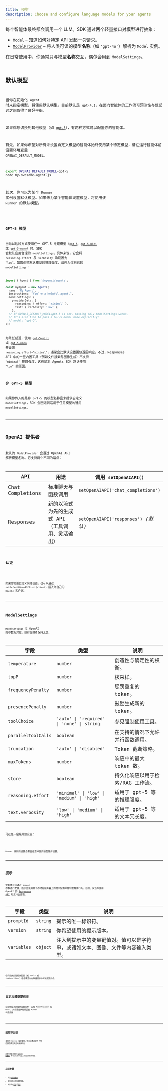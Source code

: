 ```yaml
---
title: 模型
description: Choose and configure language models for your agents
---
```



每个智能体最终都会调用一个 LLM。SDK 通过两个轻量接口对模型进行抽象：

- [`Model`](/openai-agents-js/openai/agents/interfaces/model) – 知道如何对特定 API 发起*一次*请求。
- [`ModelProvider`](/openai-agents-js/openai/agents/interfaces/modelprovider) – 将人类可读的模型**名称**（如 `'gpt‑4o'`）解析为 `Model` 实例。

在日常使用中，你通常只与模型**名称**交互，偶尔会用到 `ModelSettings`。

<Code
  lang="typescript"
  code={agentWithModelExample}
  title="为每个智能体指定模型"
/>

## 默认模型

当你在初始化 `Agent` 时未指定模型，将使用默认模型。目前默认是 [`gpt-4.1`](https://platform.openai.com/docs/models/gpt-4.1)，在面向智能体的工作流可预测性与低延迟之间取得了良好平衡。

如果你想切换到其他模型（如 [`gpt-5`](https://platform.openai.com/docs/models/gpt-5)），有两种方式可以配置你的智能体。

首先，如果你希望对所有未设置自定义模型的智能体始终使用某个特定模型，请在运行智能体前设置环境变量 `OPENAI_DEFAULT_MODEL`。

```bash
export OPENAI_DEFAULT_MODEL=gpt-5
node my-awesome-agent.js
```

其次，你可以为某个 `Runner` 实例设置默认模型。如果未为某个智能体设置模型，将使用该 `Runner` 的默认模型。

<Code
  lang="typescript"
  code={runnerWithModelExample}
  title="为 Runner 设置默认模型"
/>

### GPT-5 模型

当你以这种方式使用任一 GPT-5 推理模型（[`gpt-5`](https://platform.openai.com/docs/models/gpt-5)、[`gpt-5-mini`](https://platform.openai.com/docs/models/gpt-5-mini) 或 [`gpt-5-nano`](https://platform.openai.com/docs/models/gpt-5-nano)）时，SDK 会默认应用合理的 `modelSettings`。具体来说，它会将 `reasoning.effort` 与 `verbosity` 均设置为 `"low"`。如需调整默认模型的推理强度，请传入你自己的 `modelSettings`：

```ts
import { Agent } from '@openai/agents';

const myAgent = new Agent({
  name: 'My Agent',
  instructions: "You're a helpful agent.",
  modelSettings: {
    providerData: {
      reasoning: { effort: 'minimal' },
      text: { verbosity: 'low' },
    },
  // If OPENAI_DEFAULT_MODEL=gpt-5 is set, passing only modelSettings works.
  // It's also fine to pass a GPT-5 model name explicitly:
  // model: 'gpt-5',
});
```

为降低延迟，使用 [`gpt-5-mini`](https://platform.openai.com/docs/models/gpt-5-mini) 或 [`gpt-5-nano`](https://platform.openai.com/docs/models/gpt-5-nano) 并设置 `reasoning.effort="minimal"`，通常会比默认设置更快返回响应。不过，Responses API 中的一些内置工具（例如文件搜索与图像生成）不支持 `"minimal"` 推理强度，这也是本 Agents SDK 默认使用 `"low"` 的原因。

### 非 GPT-5 模型

如果你传入的是非 GPT-5 的模型名称且未提供自定义 `modelSettings`，SDK 会回退到适用于任意模型的通用 `modelSettings`。

---

## OpenAI 提供者

默认的 `ModelProvider` 会通过 OpenAI API 解析模型名称。它支持两个不同的端点：

| API              | 用途                                             | 调用 `setOpenAIAPI()`                |
| ---------------- | ------------------------------------------------ | ------------------------------------ |
| Chat Completions | 标准聊天与函数调用                               | `setOpenAIAPI('chat_completions')`   |
| Responses        | 新的以流式为先的生成式 API（工具调用、灵活输出） | `setOpenAIAPI('responses')` _(默认)_ |

### 认证

<Code
  lang="typescript"
  code={setDefaultOpenAIKeyExample}
  title="设置默认 OpenAI 密钥"
/>

如果你需要自定义网络设置，也可以通过 `setDefaultOpenAIClient(client)` 插入你自己的 `OpenAI` 客户端。

---

## ModelSettings

`ModelSettings` 与 OpenAI 的参数相对应，但对提供者保持无关。

| 字段                | 类型                                       | 说明                                                                      |
| ------------------- | ------------------------------------------ | ------------------------------------------------------------------------- |
| `temperature`       | `number`                                   | 创造性与确定性的权衡。                                                    |
| `topP`              | `number`                                   | 核采样。                                                                  |
| `frequencyPenalty`  | `number`                                   | 惩罚重复的 token。                                                        |
| `presencePenalty`   | `number`                                   | 鼓励生成新的 token。                                                      |
| `toolChoice`        | `'auto' \| 'required' \| 'none' \| string` | 参见[强制使用工具](/openai-agents-js/zh/guides/agents#forcing-tool-use)。 |
| `parallelToolCalls` | `boolean`                                  | 在支持的情况下允许并行函数调用。                                          |
| `truncation`        | `'auto' \| 'disabled'`                     | Token 截断策略。                                                          |
| `maxTokens`         | `number`                                   | 响应中的最大 token 数。                                                   |
| `store`             | `boolean`                                  | 持久化响应以用于检索/RAG 工作流。                                         |
| `reasoning.effort`  | `'minimal' \| 'low' \| 'medium' \| 'high'` | 适用于 gpt-5 等的推理强度。                                               |
| `text.verbosity`    | `'low' \| 'medium' \| 'high'`              | 适用于 gpt-5 等的文本冗长度。                                             |

可在任一层级附加设置：

<Code lang="typescript" code={modelSettingsExample} title="模型设置" />

`Runner` 级别的设置会覆盖任意冲突的按智能体设置。

---

## 提示

智能体可以通过 `prompt` 参数进行配置，指示应使用某个存储在服务器上的提示配置来控制智能体行为。目前，仅当你使用 OpenAI 的
[Responses API](https://platform.openai.com/docs/api-reference/responses) 时支持此选项。

| 字段        | 类型     | 说明                                                                             |
| ----------- | -------- | -------------------------------------------------------------------------------- |
| `promptId`  | `string` | 提示的唯一标识符。                                                               |
| `version`   | `string` | 你希望使用的提示版本。                                                           |
| `variables` | `object` | 注入到提示中的变量键值对。值可以是字符串，或诸如文本、图像、文件等内容输入类型。 |

<Code lang="typescript" code={promptIdExample} title="带提示的智能体" />

任何额外的智能体配置（如 tools 或 instructions）都会覆盖你在存储提示中可能配置的值。

---

## 自定义模型提供者

实现你自己的提供者很简单——实现 `ModelProvider` 和 `Model`，并将该提供者传递给 `Runner` 构造函数：

<Code
  lang="typescript"
  code={modelCustomProviderExample}
  title="最简自定义提供者"
/>

---

## 追踪导出器

当使用 OpenAI 提供者时，你可以通过提供 API 密钥选择加入自动追踪导出：

<Code
  lang="typescript"
  code={setTracingExportApiKeyExample}
  title="追踪导出器"
/>

这会将追踪发送到 [OpenAI 仪表板](https://platform.openai.com/traces)，你可以在其中检查工作流的完整执行图。

---

## 后续步骤

- 浏览[运行智能体](/openai-agents-js/zh/guides/running-agents)。
- 使用[工具](/openai-agents-js/zh/guides/tools)为你的模型赋能。
- 按需添加[护栏](/openai-agents-js/zh/guides/guardrails)或[追踪](/openai-agents-js/zh/guides/tracing)。
